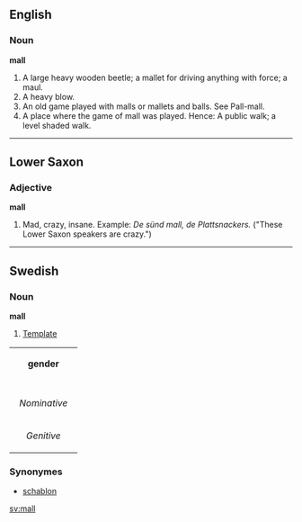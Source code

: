 ==English==

=== Noun ===

'''mall'''

# A large heavy wooden beetle; a mallet for driving anything with force; a maul.
# A heavy blow.
# An old game played with malls or mallets and balls. See Pall-mall.
# A place where the game of mall was played. Hence: A public walk; a level shaded walk.

----

== Lower Saxon ==

=== Adjective ===

'''mall'''

# Mad, crazy, insane. Example: ''De sünd mall, de Plattsnackers.'' ("These Lower Saxon speakers are crazy.")

----

== Swedish ==

=== Noun ===

'''mall'''

# [[Template]]

{| border=1 cellspacing=0
| bgcolor="#FFFFF0" colspan=5 align=center | '''gender'''
|-
|- bgcolor="#FFFFF0" align=center
! rowspan=2 | 
| colspan=2 width=105| Singular 
| colspan=2 | Plural
|- bgcolor="#FFFFF0" align=center
| width=105 | ''Indefinite'' 
| width=105 | ''Definite'' 
| width=105 |  ''Indefinite'' 
|  width=105 | ''Definite''
|- align=center
| width=105 bgcolor="#FFFFF0" | ''Nominative'' 
| [[mall]]
| [[mallen]]
| [[mallar]]
| [[mallarna]]
|- align=center
| width=105 bgcolor="#FFFFF0" | ''Genitive'' 
| [[malls]]
| [[mallens]]
| [[mallars]]
| [[mallarnas]]
|}

=== Synonymes ===

* [[schablon]]

[[sv:mall]]
